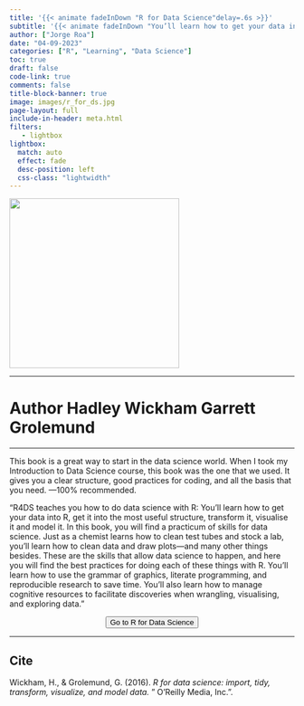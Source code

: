 ```yaml
---
title: '{{< animate fadeInDown "R for Data Science"delay=.6s >}}'
subtitle: '{{< animate fadeInDown "You’ll learn how to get your data into R, get it into the most useful structure, transform it, visualise it and model it. In this book, you will find a practicum of skills for data science."delay=.6s >}}'
author: ["Jorge Roa"]
date: "04-09-2023"
categories: ["R", "Learning", "Data Science"]
toc: true
draft: false
code-link: true
comments: false
title-block-banner: true
image: images/r_for_ds.jpg
page-layout: full
include-in-header: meta.html
filters:
   - lightbox
lightbox: 
  match: auto
  effect: fade
  desc-position: left
  css-class: "lightwidth"
---
```



<div class="books">

![](images/r_for_ds.jpg){fig-align="center" width="300"}

</div>

<hr class="sep-2" />

<h1 class="book_aut"> Author
  <span style="font-size: 1em;">Hadley Wickham</span>
    <span style="font-size: 1em;">Garrett Grolemund</span>
</h1>

<hr class="sep-2" />

This book is a great way to start in the data science world. When I took my Introduction to Data Science course, this book was the one that we used. It gives you a clear structure, good practices for coding, and all the basis that you need. —100% recommended.

"R4DS teaches you how to do data science with R: You’ll learn how to get your data into R, get it into the most useful structure, transform it, visualise it and model it. In this book, you will find a practicum of skills for data science. Just as a chemist learns how to clean test tubes and stock a lab, you’ll learn how to clean data and draw plots—and many other things besides. These are the skills that allow data science to happen, and here you will find the best practices for doing each of these things with R. You’ll learn how to use the grammar of graphics, literate programming, and reproducible research to save time. You’ll also learn how to manage cognitive resources to facilitate discoveries when wrangling, visualising, and exploring data."




<center>
<form action="https://r4ds.had.co.nz/">
<button class="btn-hover color-9" target="_blank">
Go to R for Data Science
</button>
</form>
</center>

<hr class="sep-2" />

::: {.callout-tip}
## Cite
Wickham, H., & Grolemund, G. (2016). *R for data science: import, tidy, transform, visualize, and model data.* " O'Reilly Media, Inc.".
:::

